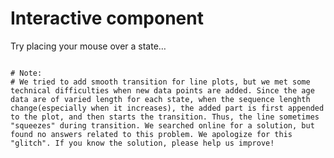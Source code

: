 # Interactive component

Try placing your mouse over a state...


<script src="https://d3js.org/d3.v7.js"></script>
  <div class="map-container"></div>
<script src="https://raw.githubusercontent.com/jyjuni/5702_nba_salaries/main/docs/square-map.js"></script>

```

# Note:
# We tried to add smooth transition for line plots, but we met some technical difficulties when new data points are added. Since the age data are of varied length for each state, when the sequence lenghth change(especially when it increases), the added part is first appended to the plot, and then starts the transition. Thus, the line sometimes "squeezes" during transition. We searched online for a solution, but found no answers related to this problem. We apologize for this "glitch". If you know the solution, please help us improve!

```